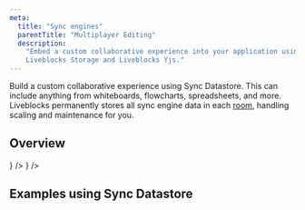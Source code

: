 ```yaml
---
meta:
  title: "Sync engines"
  parentTitle: "Multiplayer Editing"
  description:
    "Embed a custom collaborative experience into your application using
    Liveblocks Storage and Liveblocks Yjs."
---
```


Build a custom collaborative experience using Sync Datastore. This can include
anything from whiteboards, flowcharts, spreadsheets, and more. Liveblocks
permanently stores all sync engine data in each
[room](/docs/concepts/how-liveblocks-works#Rooms), handling scaling and
maintenance for you.

## Overview

<ListGrid columns={2}>
  <DocsCard
    type="technology"
    title="Yjs"
    href="/docs/ready-made-features/multiplayer-editing/sync-engine/liveblocks-yjs"
    description="Sync engine optimized for text editors"
    visual={<DocsYjsIcon className="fill-product-icon-brand h-auto w-6" />}
  />
  <DocsCard
    type="technology"
    title="Storage"
    href="/docs/ready-made-features/multiplayer-editing/sync-engine/liveblocks-storage"
    description="Sync engine optimized for creative tools"
    visual={<DocsStorageIcon className="fill-product-icon-brand h-auto w-6" />}
  />
</ListGrid>

## Examples using Sync Datastore

<ListGrid columns={2}>
  <ExampleCard
    example={{
      title: "Tldraw whiteboard",
      slug: "tldraw-whiteboard",
      image: "/images/examples/thumbnails/tldraw-whiteboard.jpg",
    }}
    technologies={["nextjs"]}
    openInNewWindow
  />
  <ExampleCard
    example={{
      title: "Collaborative Whiteboard",
      slug: "collaborative-whiteboard-advanced",
      image:
        "/images/examples/thumbnails/collaborative-whiteboard-advanced.jpg",
      advanced: true,
    }}
    technologies={["nextjs"]}
    openInNewWindow
  />
  <ExampleCard
    example={{
      title: "Collaborative Flowchart",
      slug: "collaborative-flowchart/zustand-flowchart",
      image: "/images/examples/thumbnails/collaborative-flowchart.jpg",
      advanced: true,
    }}
    technologies={["zustand"]}
    openInNewWindow
  />
</ListGrid>
